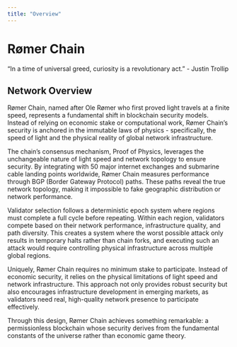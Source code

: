 ```yaml
---
title: "Overview"
---
```


# Rømer Chain 
"In a time of universal greed, curiosity is a revolutionary act." - Justin Trollip

## Network Overview
Rømer Chain, named after Ole Rømer who first proved light travels at a finite speed, represents a fundamental shift in blockchain security models. Instead of relying on economic stake or computational work, Rømer Chain's security is anchored in the immutable laws of physics - specifically, the speed of light and the physical reality of global network infrastructure.

The chain's consensus mechanism, Proof of Physics, leverages the unchangeable nature of light speed and network topology to ensure security. By integrating with 50 major internet exchanges and submarine cable landing points worldwide, Rømer Chain measures performance through BGP (Border Gateway Protocol) paths. These paths reveal the true network topology, making it impossible to fake geographic distribution or network performance.

Validator selection follows a deterministic epoch system where regions must complete a full cycle before repeating. Within each region, validators compete based on their network performance, infrastructure quality, and path diversity. This creates a system where the worst possible attack only results in temporary halts rather than chain forks, and executing such an attack would require controlling physical infrastructure across multiple global regions.

Uniquely, Rømer Chain requires no minimum stake to participate. Instead of economic security, it relies on the physical limitations of light speed and network infrastructure. This approach not only provides robust security but also encourages infrastructure development in emerging markets, as validators need real, high-quality network presence to participate effectively.

Through this design, Rømer Chain achieves something remarkable: a permissionless blockchain whose security derives from the fundamental constants of the universe rather than economic game theory.

